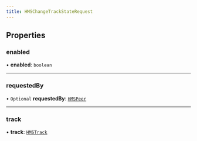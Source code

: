 ```yaml
---
title: HMSChangeTrackStateRequest
---
```


## Properties

### enabled

• **enabled**: `boolean`

---

### requestedBy

• `Optional` **requestedBy**: [`HMSPeer`](/api-reference/javascript/v2/interfaces/HMSPeer)

---

### track

• **track**: [`HMSTrack`](/api-reference/javascript/v2/interfaces/HMSTrack)
